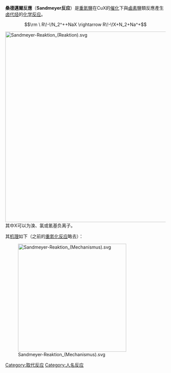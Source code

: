 {{unreferenced|time=2011-08-19T03:00:18+00:00}}
'''桑德邁爾反應'''（'''Sandmeyer反应'''）是[[重氮鹽|重氮鹽]]在CuX的[[催化|催化]]下與[[鹵素|鹵素]]鹽類反應產生[[卤代烃|卤代烃]]的[[化学反应|化学反应]]。

:<math>\rm \ R\!-\!N_2^++NaX \rightarrow R\!-\!X+N_2+Na^+</math>

[[File:Sandmeyer-Reaktion_(Reaktion).svg|600px]]
其中X可以为溴、氯或氰基负离子。

其[[机理|机理]]如下（之前的[[重氮化反应|重氮化反应]]略去）：

[[File:Sandmeyer-Reaktion_(Mechanismus).svg|340px]]

{{Reaction-stub}}

[[Category:取代反应|Category:取代反应]]
[[Category:人名反应|Category:人名反应]]